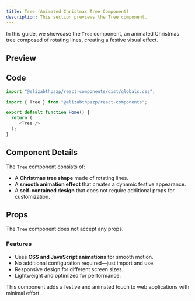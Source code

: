 ```yaml
---
title: Tree (Animated Christmas Tree Component)
description: This section previews the Tree component.
---
```


In this guide, we showcase the `Tree` component, an animated Christmas tree composed of rotating lines, creating a festive visual effect.

## Preview

<Tree1 />

## Code

```javascript
import "@elizabthpazp/react-components/dist/globals.css";
```

```javascript
import { Tree } from "@elizabthpazp/react-components";

export default function Home() {
  return (   
     <Tree />  
  );
}
```

## Component Details

The `Tree` component consists of:
- A **Christmas tree shape** made of rotating lines.
- A **smooth animation effect** that creates a dynamic festive appearance.
- A **self-contained design** that does not require additional props for customization.

## Props

The `Tree` component does not accept any props.

### Features
- Uses **CSS and JavaScript animations** for smooth motion.
- No additional configuration required—just import and use.
- Responsive design for different screen sizes.
- Lightweight and optimized for performance.

This component adds a festive and animated touch to web applications with minimal effort.